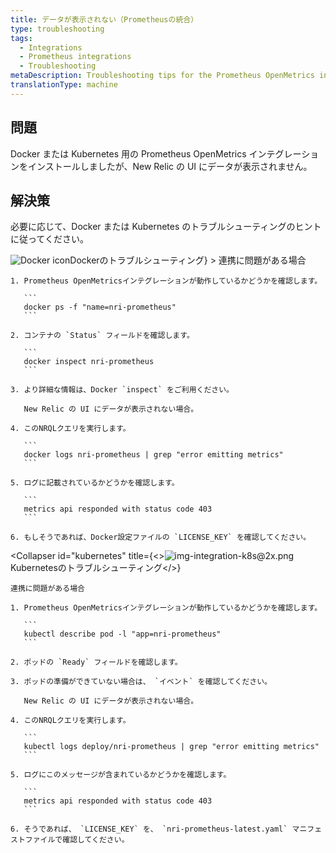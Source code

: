 ```yaml
---
title: データが表示されない（Prometheusの統合）
type: troubleshooting
tags:
  - Integrations
  - Prometheus integrations
  - Troubleshooting
metaDescription: Troubleshooting tips for the Prometheus OpenMetrics integration for Docker or Kubernetes if no data appears in New Relic's UI.
translationType: machine
---
```




## 問題

Docker または Kubernetes 用の Prometheus OpenMetrics インテグレーションをインストールしましたが、New Relic の UI にデータが表示されません。

## 解決策

必要に応じて、Docker または Kubernetes のトラブルシューティングのヒントに従ってください。

<CollapserGroup>
  <Collapser
    id="docker"
    title={<><img src={dockerLogoCrop} title="Docker icon" alt="Docker icon"/>Dockerのトラブルシューティング</>}
  >
    連携に問題がある場合

    1. Prometheus OpenMetricsインテグレーションが動作しているかどうかを確認します。

       ```
       docker ps -f "name=nri-prometheus"
       ```

    2. コンテナの `Status` フィールドを確認します。

       ```
       docker inspect nri-prometheus
       ```

    3. より詳細な情報は、Docker `inspect` をご利用ください。

       New Relic の UI にデータが表示されない場合。

    4. このNRQLクエリを実行します。

       ```
       docker logs nri-prometheus | grep "error emitting metrics"
       ```

    5. ログに記載されているかどうかを確認します。

       ```
       metrics api responded with status code 403
       ```

    6. もしそうであれば、Docker設定ファイルの `LICENSE_KEY` を確認してください。

  </Collapser>

  <Collapser
    id="kubernetes"
    title={<><img src={imgIntegrationK8S402X} title="img-integration-k8s@2x.png" alt="img-integration-k8s@2x.png"/>Kubernetesのトラブルシューティング</>}
  >
    連携に問題がある場合

    1. Prometheus OpenMetricsインテグレーションが動作しているかどうかを確認します。

       ```
       kubectl describe pod -l "app=nri-prometheus"
       ```

    2. ポッドの `Ready` フィールドを確認します。

    3. ポッドの準備ができていない場合は、 `イベント` を確認してください。

       New Relic の UI にデータが表示されない場合。

    4. このNRQLクエリを実行します。

       ```
       kubectl logs deploy/nri-prometheus | grep "error emitting metrics"
       ```

    5. ログにこのメッセージが含まれているかどうかを確認します。

       ```
       metrics api responded with status code 403
       ```

    6. そうであれば、 `LICENSE_KEY` を、 `nri-prometheus-latest.yaml` マニフェストファイルで確認してください。

  </Collapser>
</CollapserGroup>

